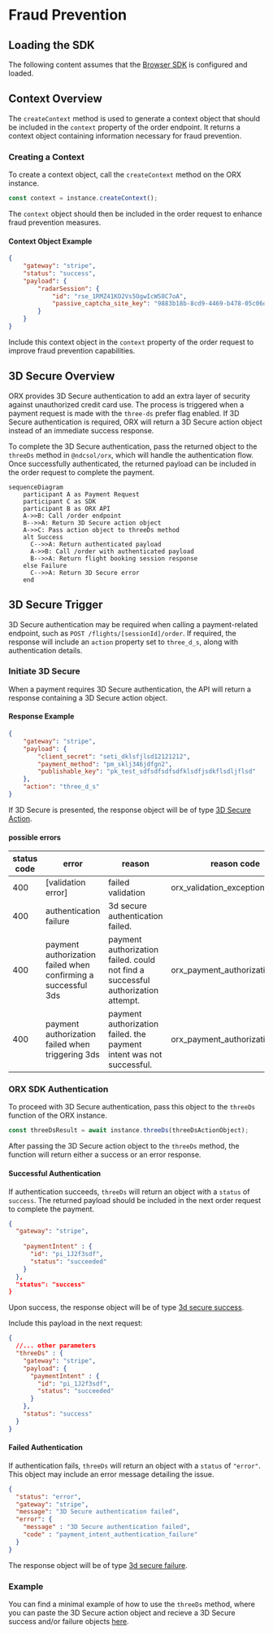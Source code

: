# Fraud Prevention

## Loading the SDK

The following content assumes that the [Browser SDK](/versions/v4/sdk) is configured and loaded. 

## Context Overview

The `createContext` method is used to generate a context object that should be included in the `context` property of the order endpoint. It returns a context object containing information necessary for fraud prevention.

### Creating a Context 

To create a context object, call the `createContext` method on the ORX instance.

```ts
const context = instance.createContext();
```

The `context` object should then be included in the order request to enhance fraud prevention measures.

#### Context Object Example
```json
{
    "gateway": "stripe",
    "status": "success",
    "payload": {
        "radarSession": {
            "id": "rse_1RMZ41KO2Vs5OgwIcWS8C7oA",
            "passive_captcha_site_key": "9883b18b-8cd9-4469-b478-05c06d8252d8"
        }
    }
}
```
Include this context object in the `context` property of the order request to improve fraud prevention capabilities.



## 3D Secure Overview

ORX provides 3D Secure authentication to add an extra layer of security against unauthorized credit card use. The process is triggered when a payment request is made with the `three-ds` prefer flag enabled. If 3D Secure authentication is required, ORX will return a 3D Secure action object instead of an immediate success response.

To complete the 3D Secure authentication, pass the returned object to the `threeDs` method in `@ndcsol/orx`, which will handle the authentication flow. Once successfully authenticated, the returned payload can be included in the order request to complete the payment.

```mermaid
sequenceDiagram
    participant A as Payment Request
    participant C as SDK
    participant B as ORX API
    A->>B: Call /order endpoint
    B-->>A: Return 3D Secure action object
    A->>C: Pass action object to threeDs method
    alt Success
      C-->>A: Return authenticated payload
      A->>B: Call /order with authenticated payload
      B-->>A: Return flight booking session response
    else Failure
      C-->>A: Return 3D Secure error
    end
```

## 3D Secure Trigger

3D Secure authentication may be required when calling a payment-related endpoint, such as `POST /flights/[sessionId]/order`. If required, the response will include an `action` property set to `three_d_s`, along with authentication details.

### Initiate 3D Secure

When a payment requires 3D Secure authentication, the API will return a response containing a 3D Secure action object.

#### Response Example

```json filename="POST /flights/[sessionId]/order" copy
{
    "gateway": "stripe",
    "payload": {
        "client_secret": "seti_dklsfjlsd12121212",
        "payment_method": "pm_sklj346jdfgn2",
        "publishable_key": "pk_test_sdfsdfsdfsdfklsdfjsdkflsdljflsd"
    },
    "action": "three_d_s"
}
```

If 3D Secure is presented, the response object will be of type [3D Secure Action](/versions/v3/glossary#3d-secure-action).

#### possible errors

| status code | error | reason | reason code |
|---|---|---|---|
| 400 | [validation error] | failed validation | orx_validation_exception |
| 400 | authentication failure | 3d secure authentication failed. | |
| 400 | payment authorization failed when confirming a successful 3ds | payment authorization failed. could not find a successful authorization attempt. | orx_payment_authorization_failed |
| 400 | payment authorization failed when triggering 3ds | payment authorization failed. the payment intent was not successful. | orx_payment_authorization_failed |


### ORX SDK Authentication


To proceed with 3D Secure authentication, pass this object to the `threeDs` function of the ORX instance.

```ts copy
const threeDsResult = await instance.threeDs(threeDsActionObject);
```

After passing the 3D Secure action object to the `threeDs` method, the function will return either a success or an error response.

#### Successful Authentication

If authentication succeeds, `threeDs` will return an object with a `status` of `success`. The returned payload should be included in the next order request to complete the payment.

```json copy
{
  "gateway": "stripe",
  
    "paymentIntent" : {
      "id": "pi_1J2f3sdf",
      "status": "succeeded"
    }
  },
  "status": "success"
}
```

Upon success, the response object will be of type [3d secure success](/versions/v3/glossary#3d-secure-success).


Include this payload in the next request:

```json filename="POST /flights/[sessionId]/order" copy
{
  //... other parameters
  "threeDs" : {
    "gateway": "stripe",
    "payload": {
      "paymentIntent" : {
        "id": "pi_1J2f3sdf",
        "status": "succeeded"
      }
    },
    "status": "success"
  }
}
```

#### Failed Authentication

If authentication fails, `threeDs` will return an object with a `status` of `"error"`. This object may include an error message detailing the issue.

```json copy
{
  "status": "error",
  "gateway": "stripe",
  "message": "3D Secure authentication failed",
  "error": {
    "message" : "3D Secure authentication failed",
    "code" : "payment_intent_authentication_failure"
  }
}
```

The response object will be of type [3d secure failure](/versions/v3/glossary#3d-secure-failure).


### Example

You can find a minimal example of how to use the `threeDs` method, where you can paste the 3D Secure action object and recieve a 3D Secure success and/or failure objects [here](https://gist.github.com/parsasi/0f3634c8df62c974ce50cb9eda5c5682).
